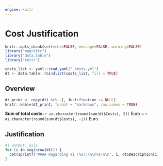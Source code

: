 ```yaml
---
engine: knitr
---
```


# Cost Justification

```r
knitr::opts_chunk$set(echo=FALSE, message=FALSE, warning=FALSE)
library("magrittr")
library("data.table")
library("knitr")
```

```r
costs_list <- yaml::read_yaml("_costs.yml")
dt <- data.table::rbindlist(costs_list, fill = TRUE)
```

## Overview

```r
dt_print <- copy(dt) %>% .[, Justification := NULL]
knitr::kable(dt_print, format = "markdown", row.names = TRUE)
```

**Sum of total costs:** `r as.character(round(sum(dt$Costs), 2))` Euro ~ `r as.character(round(sum(dt$Costs), -1))` Euro.

## Justification

```r
#| output: asis
for (i in seq(nrow(dt))) {
  cat(sprintf("#### Regarding %i (%s):\n\n%s\n\n", i, dt$Description[i], dt$Justification[i]))
}
```
